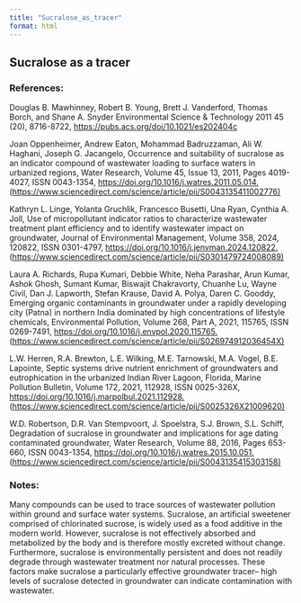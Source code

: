 ```yaml
---
title: "Sucralose_as_tracer"
format: html
---
```


## Sucralose as a tracer 

### References:

Douglas B. Mawhinney, Robert B. Young, Brett J. Vanderford, Thomas Borch, and Shane A. Snyder Environmental Science & Technology 2011 45 (20), 8716-8722, <https://pubs.acs.org/doi/10.1021/es202404c>

Joan Oppenheimer, Andrew Eaton, Mohammad Badruzzaman, Ali W. Haghani, Joseph G. Jacangelo, Occurrence and suitability of sucralose as an indicator compound of wastewater loading to surface waters in urbanized regions, Water Research, Volume 45, Issue 13, 2011, Pages 4019-4027, ISSN 0043-1354, <https://doi.org/10.1016/j.watres.2011.05.014.> (<https://www.sciencedirect.com/science/article/pii/S0043135411002776)>

Kathryn L. Linge, Yolanta Gruchlik, Francesco Busetti, Una Ryan, Cynthia A. Joll, Use of micropollutant indicator ratios to characterize wastewater treatment plant efficiency and to identify wastewater impact on groundwater, Journal of Environmental Management, Volume 358, 2024, 120822, ISSN 0301-4797, <https://doi.org/10.1016/j.jenvman.2024.120822.> (<https://www.sciencedirect.com/science/article/pii/S0301479724008089)>

Laura A. Richards, Rupa Kumari, Debbie White, Neha Parashar, Arun Kumar, Ashok Ghosh, Sumant Kumar, Biswajit Chakravorty, Chuanhe Lu, Wayne Civil, Dan J. Lapworth, Stefan Krause, David A. Polya, Daren C. Gooddy, Emerging organic contaminants in groundwater under a rapidly developing city (Patna) in northern India dominated by high concentrations of lifestyle chemicals, Environmental Pollution, Volume 268, Part A, 2021, 115765, ISSN 0269-7491, <https://doi.org/10.1016/j.envpol.2020.115765.> (<https://www.sciencedirect.com/science/article/pii/S026974912036454X)>

L.W. Herren, R.A. Brewton, L.E. Wilking, M.E. Tarnowski, M.A. Vogel, B.E. Lapointe, Septic systems drive nutrient enrichment of groundwaters and eutrophication in the urbanized Indian River Lagoon, Florida, Marine Pollution Bulletin, Volume 172, 2021, 112928, ISSN 0025-326X, <https://doi.org/10.1016/j.marpolbul.2021.112928.> (<https://www.sciencedirect.com/science/article/pii/S0025326X21009620)>

W.D. Robertson, D.R. Van Stempvoort, J. Spoelstra, S.J. Brown, S.L. Schiff, Degradation of sucralose in groundwater and implications for age dating contaminated groundwater, Water Research, Volume 88, 2016, Pages 653-660, ISSN 0043-1354, <https://doi.org/10.1016/j.watres.2015.10.051.> (<https://www.sciencedirect.com/science/article/pii/S0043135415303158)>

### Notes:

Many compounds can be used to trace sources of wastewater pollution within ground and surface water systems. Sucralose, an artificial sweetener comprised of chlorinated sucrose, is widely used as a food additive in the modern world. However, sucralose is not effectively absorbed and metabolized by the body and is therefore mostly excreted without change. Furthermore, sucralose is environmentally persistent and does not readily degrade through wastewater treatment nor natural processes. These factors make sucralose a particularly effective groundwater tracer– high levels of sucralose detected in groundwater can indicate contamination with wastewater.
